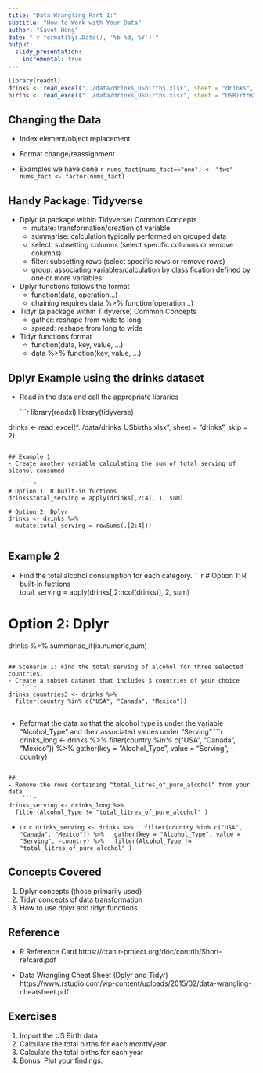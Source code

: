 ```yaml
---
title: "Data Wrangling Part 1:"
subtitle: "How to Work with Your Data"
author: "Savet Hong"
date: "`r format(Sys.Date(), '%b %d, %Y')`"
output:
  slidy_presentation:
    incremental: true
---
```



```r
library(readxl)
drinks <- read_excel("../data/drinks_USbirths.xlsx", sheet = "drinks", skip = 2)
births <- read_excel("../data/drinks_USbirths.xlsx", sheet = "USBirths", skip = 2)
```

## Changing the Data
- Index element/object replacement
- Format change/reassignment

- Examples we have done
    ```r

nums_fact[nums_fact=="one"] <- "two" 
nums_fact <- factor(nums_fact)
```    

## Handy Package: Tidyverse

- Dplyr (a package within Tidyverse) Common Concepts 
    + mutate: transformation/creation of variable
    + summarise: calculation typically performed on grouped data
    + select: subsetting columns (select specific columns or remove columns)
    + filter: subsetting rows (select specific rows or remove rows)
    + group: associating variables/calculation by classification defined by one or more variables

- Dplyr functions follows the format
    + function(data, operation...)
    + chaining requires 
    data %>%
    function(operation...)

- Tidyr (a package within Tidyverse) Common Concepts 
    + gather: reshape from wide to long
    + spread: reshape from long to wide
    
- Tidyr functions format
    + function(data, key, value, ...)
    + data %>% function(key, value, ...)

## Dplyr Example using the drinks dataset

- Read in the data and call the appropriate libraries

    ```r
library(readxl)
library(tidyverse)

drinks <- read_excel("../data/drinks_USbirths.xlsx", sheet = "drinks", skip = 2)
    
```  

## Example 1
- Create another variable calculating the sum of total serving of alcohol consumed

    ```r

# Option 1: R built-in fuctions    
drinks$total_serving = apply(drinks[,2:4], 1, sum)

# Option 2: Dplyr    
drinks <- drinks %>%
  mutate(total_serving = rowSums(.[2:4]))
        
```

## Example 2
- Find the total alcohol consumption for each category.
    ```r

# Option 1: R built-in fuctions    
total_serving = apply(drinks[,2:ncol(drinks)], 2, sum)

# Option 2: Dplyr    
 drinks %>%
  summarise_if(is.numeric,sum)
        
```

## Scenario 1: Find the total serving of alcohol for three selected countries.
- Create a subset dataset that includes 3 countries of your choice
    ```r
drinks_countries3 <- drinks %>%
  filter(country %in% c("USA", "Canada", "Mexico"))
```

## 
- Reformat the data so that the alcohol type is under the variable "Alcohol_Type" and their associated values under "Serving"
    ```r
drinks_long <- drinks %>%
      filter(country %in% c("USA", "Canada", "Mexico")) %>%
      gather(key = "Alcohol_Type", value = "Serving", -country)
      
```

## 
- Remove the rows containing "total_litres_of_pure_alcohol" from your data
    ```r
drinks_serving <- drinks_long %>%
  filter(Alcohol_Type != "total_litres_of_pure_alcohol" )
```

- or
    ```r
drinks_serving <- drinks %>%
  filter(country %in% c("USA", "Canada", "Mexico")) %>%
  gather(key = "Alcohol_Type", value = "Serving", -country) %>%
  filter(Alcohol_Type != "total_litres_of_pure_alcohol" )
```


## Concepts Covered
1. Dplyr concepts (those primarily used)
2. Tidyr concepts of data transformation
3. How to use dplyr and tidyr functions


## Reference
- R Reference Card
https://cran.r-project.org/doc/contrib/Short-refcard.pdf

- Data Wrangling Cheat Sheet (Dplyr and Tidyr)
https://www.rstudio.com/wp-content/uploads/2015/02/data-wrangling-cheatsheet.pdf


## Exercises

1. Import the US Birth data
2. Calculate the total births for each month/year
3. Calculate the total births for each year
4. Bonus: Plot your findings.